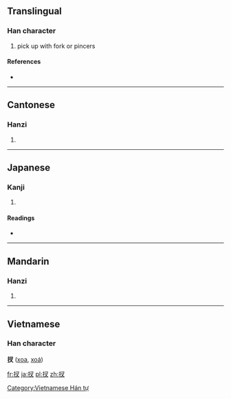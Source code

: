 {{also|搋}}
==Translingual==

===Han character===
{{Han char|rn=64|rad=手|as=03|sn=6|four=5704<sub>0</sub>|canj=手水戈 (QEI)}}

# pick up with fork or pincers

====References====
* {{Han ref|kx=0418.040|dkj=11804|dj=0764.210|hdz=31832.080|uh=6260|ud=25184|bh=C9EA|bd=51690}}

----

==Cantonese==

===Hanzi===
{{yue-hanzi|jyut=|y=cha1}}

# {{defn|Cantonese|sort=手03}}

----

==Japanese==

===Kanji===
{{ja-kanji|grade=|rs=手03}}

# {{defn|Japanese|sort=手03}}

====Readings====
* {{ja-readings|on=[[さ]] (sa)|kun=[[さす]] (sasu), [[さて]] (sate)}}

----

==Mandarin==

===Hanzi===
{{cmn-hanzi|pin=[[chā]] ([[cha1]])|wg=ch'a<sup>1</sup>}}
#{{defn|Mandarin|sort=手03}}

----

==Vietnamese==
===Han character===
'''扠''' ([[xoa]], [[xoá]])

[[Category:Vietnamese Hán tự]]

[[fr:扠]]
[[ja:扠]]
[[pl:扠]]
[[zh:扠]]